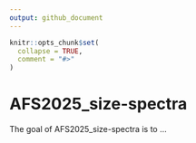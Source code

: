 ```yaml
---
output: github_document
---
```


<!-- README.md is generated from README.Rmd. Please edit that file -->

```r
knitr::opts_chunk$set(
  collapse = TRUE,
  comment = "#>"
)
```

# AFS2025_size-spectra

<!-- badges: start -->
<!-- badges: end -->

The goal of AFS2025_size-spectra is to ...

